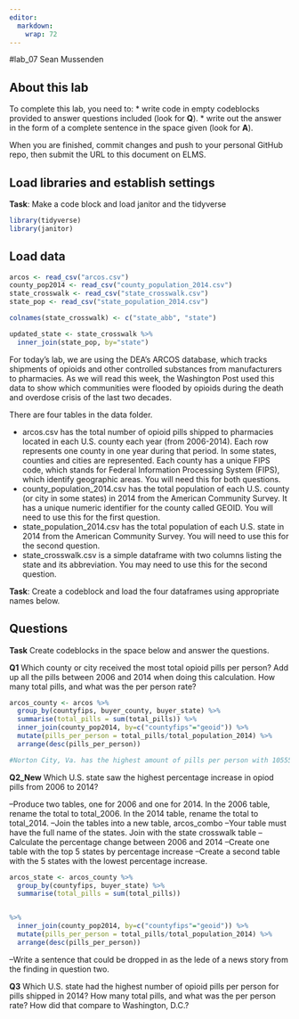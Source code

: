 ```yaml
---
editor: 
  markdown: 
    wrap: 72
---
```


#lab_07 Sean Mussenden

## About this lab

To complete this lab, you need to: \* write code in empty codeblocks
provided to answer questions included (look for **Q**). \* write out the
answer in the form of a complete sentence in the space given (look for
**A**).

When you are finished, commit changes and push to your personal GitHub
repo, then submit the URL to this document on ELMS.

## Load libraries and establish settings

**Task**: Make a code block and load janitor and the tidyverse

```r
library(tidyverse)
library(janitor)
```

## Load data

```r

arcos <- read_csv("arcos.csv")
county_pop2014 <- read_csv("county_population_2014.csv")
state_crosswalk <- read_csv("state_crosswalk.csv")
state_pop <- read_csv("state_population_2014.csv")

```

```r

colnames(state_crosswalk) <- c("state_abb", "state")

updated_state <- state_crosswalk %>%
  inner_join(state_pop, by="state")

```

For today's lab, we are using the DEA's ARCOS database, which tracks
shipments of opioids and other controlled substances from manufacturers
to pharmacies. As we will read this week, the Washington Post used this
data to show which communities were flooded by opioids during the death
and overdose crisis of the last two decades.

There are four tables in the data folder.

-   arcos.csv has the total number of opioid pills shipped to pharmacies
    located in each U.S. county each year (from 2006-2014). Each row
    represents one county in one year during that period. In some
    states, counties and cities are represented. Each county has a
    unique FIPS code, which stands for Federal Information Processing
    System (FIPS), which identify geographic areas. You will need this
    for both questions.
-   county_population_2014.csv has the total population of each U.S.
    county (or city in some states) in 2014 from the American Community
    Survey. It has a unique numeric identifier for the county called
    GEOID. You will need to use this for the first question.
-   state_population_2014.csv has the total population of each U.S.
    state in 2014 from the American Community Survey. You will need to
    use this for the second question.
-   state_crosswalk.csv is a simple dataframe with two columns listing
    the state and its abbreviation. You may need to use this for the
    second question.

**Task**: Create a codeblock and load the four dataframes using
appropriate names below.

## Questions

**Task** Create codeblocks in the space below and answer the questions.

**Q1** Which county or city received the most total opioid pills per
person? Add up all the pills between 2006 and 2014 when doing this
calculation. How many total pills, and what was the per person rate?

```r
arcos_county <- arcos %>%
  group_by(countyfips, buyer_county, buyer_state) %>% 
  summarise(total_pills = sum(total_pills)) %>% 
  inner_join(county_pop2014, by=c("countyfips"="geoid")) %>% 
  mutate(pills_per_person = total_pills/total_population_2014) %>% 
  arrange(desc(pills_per_person))

#Norton City, Va. has the highest amount of pills per person with 10555170 total pills at a rate of 2628.9340 pills per person.
```

**Q2_New** Which U.S. state saw the highest percentage increase in opiod
pills from 2006 to 2014?

--Produce two tables, one for 2006 and one for 2014. In the 2006 table,
rename the total to total_2006. In the 2014 table, rename the total to
total_2014. --Join the tables into a new table, arcos_combo --Your table
must have the full name of the states. Join with the state crosswalk
table --Calculate the percentage change between 2006 and 2014 --Create
one table with the top 5 states by percentage increase --Create a second
table with the 5 states with the lowest percentage increase.

```r

arcos_state <- arcos_county %>%
  group_by(countyfips, buyer_state) %>% 
  summarise(total_pills = sum(total_pills)) 


%>% 
  inner_join(county_pop2014, by=c("countyfips"="geoid")) %>% 
  mutate(pills_per_person = total_pills/total_population_2014) %>% 
  arrange(desc(pills_per_person))

```

--Write a sentence that could be dropped in as the lede of a news story
from the finding in question two.

**Q3** Which U.S. state had the highest number of opioid pills per
person for pills shipped in 2014? How many total pills, and what was the
per person rate? How did that compare to Washington, D.C.?

```r

```